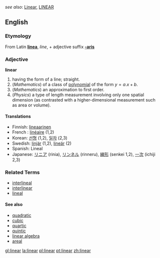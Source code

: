 ''see also'': [[Linear]], [[LINEAR]]
==English==
===Etymology===
From Latin '''[[linea]]''', ''line'', + adjective suffix  '''[[-aris]]'''
===Adjective===
'''linear'''
{{wikipedia}}

# having the form of a line; straight.
# (''Mathematics'') of a class of [[polynomial]] of the form <math> y = a.x + b </math>.
# (''Mathematics'') an approximation to first order.
# (''Physics'') a type of length measurement involving only one spatial dimension (as contrasted with a higher-dimensional measurement such as area or volume).

====Translations====
*Finnish: [[lineaarinen]]
* French : [[linéaire]] (1,2)
*Korean: [[선형]] (1,2), [[일차]] (2,3)
*Swedish: [[linjär]] (1,2), [[lineär]] (2)
*Spanish: Lineal
*Japanese: [[リニア]] (rinia), [[リンネル]] (rinneru), [[線形]] (senkei 1,2), [[一次]] (ichiji 2,3)

===Related Terms===
*[[interlineal]]
*[[interlinear]]
*[[lineal]]

====See also====
*[[quadratic]]
*[[cubic]]
*[[quartic]]
*[[quintic]]
*[[linear algebra]]
*[[areal]]

[[gl:linear]]
[[la:linear]]
[[pl:linear]]
[[pt:linear]]
[[zh:linear]]